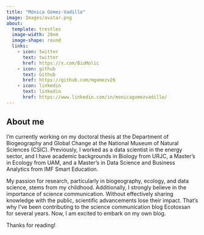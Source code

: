 ```yaml
---
title: "Mónica Gómez-Vadillo"
image: Images/avatar.png
about:
  template: trestles
  image-width: 20em
  image-shape: round
  links:
    - icon: twitter
      text: twitter
      href: https://x.com/BioMolic
    - icon: github
      text: Github
      href: https://github.com/mgomezv26
    - icon: linkedin
      text: linkedin
      href: https://www.linkedin.com/in/monicagomezvadillo/
---
```


## About me

I’m currently working on my doctoral thesis at the Department of Biogeography and Global Change at the National Museum of Natural Sciences (CSIC). Previously, I worked as a data scientist in the energy sector, and I have academic backgrounds in Biology from URJC, a Master’s in Ecology from UAM, and a Master’s in Data Science and Business Analytics from IMF Smart Education.

My passion for research, particularly in biogeography, ecology, and data science, stems from my childhood. Additionally, I strongly believe in the importance of science communication. Without effectively sharing knowledge with the public, scientific advancements lose their impact. That’s why I’ve been contributing to the science communication blog Ecotoxsan for several years. Now, I am excited to embark on my own blog.

Thanks for reading!